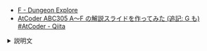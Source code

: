 
<Meta title="ABC305/ABC305-F" />
<Slide src={Png} layout="fullscreen" />

- [F \- Dungeon Explore](https://atcoder.jp/contests/abc305/tasks/abc305_f)
- [AtCoder ABC305 A～F の解説スライドを作ってみた \(追記: G も\) \#AtCoder \- Qiita](https://qiita.com/hossie/items/bb08bf6abe92b2f85269)

<details>
<summary>説明文</summary>

- ABC305 F - Dungeon Explore

</details>
